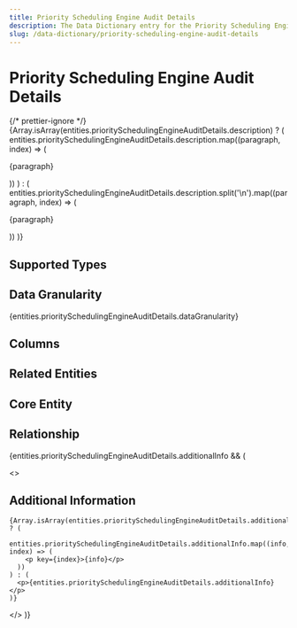 ```yaml
---
title: Priority Scheduling Engine Audit Details
description: The Data Dictionary entry for the Priority Scheduling Engine Audit Details entity
slug: /data-dictionary/priority-scheduling-engine-audit-details
---
```



# Priority Scheduling Engine Audit Details

{/* prettier-ignore */}
{Array.isArray(entities.prioritySchedulingEngineAuditDetails.description) ? (
  entities.prioritySchedulingEngineAuditDetails.description.map((paragraph, index) => (
    <p key={index}>{paragraph}</p>
))
) : (
entities.prioritySchedulingEngineAuditDetails.description.split('\n').map((paragraph, index) => (

<p key={index}>{paragraph}</p>
)) )}

## Supported Types

<SupportedTypesTable supportedTypes={entities.prioritySchedulingEngineAuditDetails.supportedTypes} />

## Data Granularity

{entities.prioritySchedulingEngineAuditDetails.dataGranularity}

## Columns

<ColumnsTable columns={entities.prioritySchedulingEngineAuditDetails.columns} />

## Related Entities

<RelatedEntitiesList relatedEntities={entities.prioritySchedulingEngineAuditDetails.relatedEntities} />

## Core Entity

<CoreEntityTable coreEntities={entities.prioritySchedulingEngineAuditDetails.coreEntity} />

## Relationship

<RelationshipTable
  relationship={entities.prioritySchedulingEngineAuditDetails.relationship}
  simple={true}
/>

{entities.prioritySchedulingEngineAuditDetails.additionalInfo && (

  <>
    <h2>Additional Information</h2>

    {Array.isArray(entities.prioritySchedulingEngineAuditDetails.additionalInfo) ? (
      entities.prioritySchedulingEngineAuditDetails.additionalInfo.map((info, index) => (
        <p key={index}>{info}</p>
      ))
    ) : (
      <p>{entities.prioritySchedulingEngineAuditDetails.additionalInfo}</p>
    )}

  </>
)}
